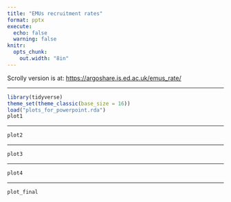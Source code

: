 ```yaml
---
title: "EMUs recruitment rates"
format: pptx
execute:
  echo: false
  warning: false
knitr:
  opts_chunk:
    out.width: "8in"
---
```


Scrolly version is at: [https://argoshare.is.ed.ac.uk/emus_rate/](https://argoshare.is.ed.ac.uk/emus_rate/)

--- 

```r
library(tidyverse)
theme_set(theme_classic(base_size = 16))
load("plots_for_powerpoint.rda")
plot1
```

---

```r
plot2
```

---

```r
plot3
```

---

```r
plot4
```

---

```r
plot_final
```